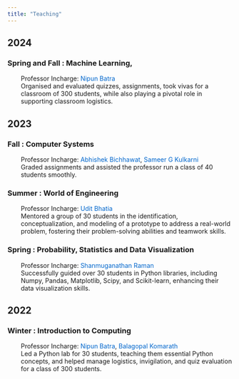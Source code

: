 ```yaml
---
title: "Teaching"
---
```



<style>
  .course-description {
    margin-left: 30px; /* Indent to the right */
    /* font-size: medium; */
  }
  a {
    color: #0066cc;
    text-decoration: none;
  }
  a:hover {
    text-decoration: underline; 
  }
</style>

<h2>2024</h2>
<h3>Spring and Fall : Machine Learning,</h3>
<div class="course-description">
  Professor Incharge: <a href="https://nipunbatra.github.io/">Nipun Batra</a> <br>
  Organised and evaluated quizzes, assignments, took vivas for a classroom of 300 students, while also playing a pivotal role in supporting classroom logistics.
</div>


<h2>2023</h2>
<h3>Fall : Computer Systems</h3>
<div class="course-description">
  Professor Incharge: <a href="https://abhishek.people.iitgn.ac.in/">Abhishek Bichhawat</a>, 
  <a href="https://www.iitgn.ac.in/faculty/cse/sameer">Sameer G Kulkarni</a> <br>
  Graded assignments and assisted the professor run a class of 40 students smoothly.
</div>

<h3>Summer : World of Engineering</h3>
<div class="course-description">
  Professor Incharge: <a href="https://www.iitgn.ac.in/faculty/civil/fac-udit">Udit Bhatia</a> <br>
  Mentored a group of 30 students in the identification, conceptualization, and modeling of a prototype to address a real-world problem, fostering their problem-solving abilities and teamwork skills.
</div>

<h3>Spring : Probability, Statistics and Data Visualization</h3>
<div class="course-description">
  Professor Incharge: <a href="https://people.iitgn.ac.in/~shanmuga/">Shanmuganathan Raman</a> <br>
  Successfully guided over 30 students in Python libraries, including Numpy, Pandas, Matplotlib, Scipy, and Scikit-learn, enhancing their data visualization skills.
</div>


<h2>2022</h2>
<h3>Winter : Introduction to Computing</h3>
<div class="course-description">
  Professor Incharge: <a href="https://nipunbatra.github.io/">Nipun Batra</a>, 
  <a href="https://bkomarath.rbgo.in/">Balagopal Komarath</a> <br>
  Led a Python lab for 30 students, teaching them essential Python concepts, and helped manage logistics, invigilation, and quiz evaluation for a class of 300 students.
</div>
